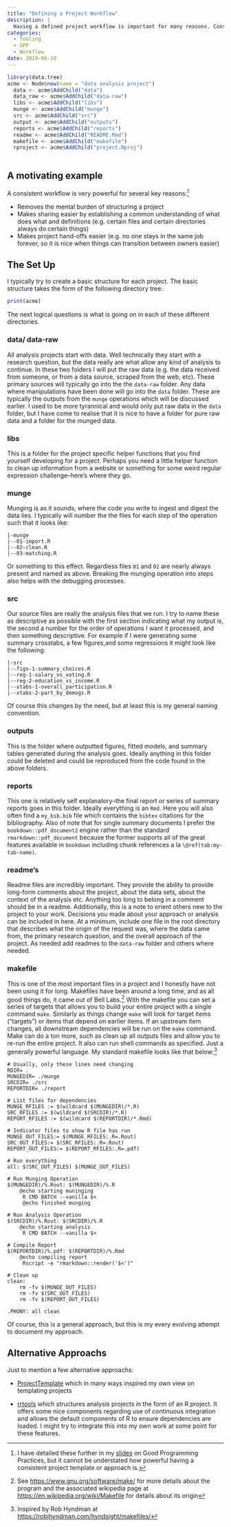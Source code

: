 ```yaml
---
title: "Defining a Project Workflow"
description: |
  Having a defined project workflow is important for many reasons. Consistency of design allows for easier sharing (you or other collaborators  don't have to look for things) and reduces some cognitive load by allowing you to focus on content and less on form. This is my lightly opinionated project structure. Of course these fews are ever evolving.
categories:
  - Tooling
  - GPP
  - Workflow
date: 2019-06-10
---
```



```r
library(data.tree)
acme <- Node$new(name = "data analysis project")
  data <- acme$AddChild("data")
  data_raw <- acme$AddChild("data-raw")
  libs <- acme$AddChild("libs")
  munge <- acme$AddChild("munge")
  src <- acme$AddChild("src")
  output <- acme$AddChild("outputs")
  reports <- acme$AddChild("reports")
  readme <- acme$AddChild("README.Rmd")
  makefile <- acme$AddChild("makefile")
  rproject <- acme$AddChild("project.Rproj")
  
```

## A motivating example

A consistent workflow is very powerful for several key reasons:^[I have detailed these further in my [slides](https://github.com/medewitt/introduction_to_r//blob/master/gpp/gpp.pdf) on Good Programming Practices, but it cannot be understated how powerful having a consistent project template or approach is.]

- Removes the mental burden of structuring a project  
- Makes sharing easier by establishing a common understanding of what does what and definitions (e.g. certain files and certain directories always do certain things)  
- Makes project hand-offs easier (e.g. no one stays in the same job forever, so it is nice when things can transition between owners easier) 

## The Set Up

I typically try to create a basic structure for each project. The basic structure takes the form of the following directory tree:

```r
print(acme)
```

The next logical questions is what is going on in each of these different directories.

### data/ data-raw

All analysis projects start with data. Well technically they start with a research question, but the data really are what allow any kind of analysis to continue. In these two folders I will put the raw data (e.g. the data received from someone, or from a data source, scraped from the web, etc). These primary sources will typically go into the the `data-raw` folder. Any data where manipulations have been done will go into the `data` folder. These are typically the outputs from the `munge` operations which will be discussed earlier. I used to be more tyrannical and would only put raw data in the `data` folder, but I have come to realise that it is nice to have a folder for pure raw data and a folder for the munged data.

### libs

This is a folder for the project specific helper functions that you find yourself developing for a project. Perhaps you need a little helper function to clean up information from a website or something for some weird regular expression challenge--here's where they go.

### munge

Munging is as it sounds, where the code you write to ingest and digest the data lies. I typically will number the the files for each step of the operation such that it looks like:

```
|-munge
|--01-import.R
|--02-clean.R
|--03-matching.R
```
Or something to this effect. Regardless files `01` and `02` are nearly always present and named as above. Breaking the munging operation into steps also helps with the debugging processes.

### src

Our source files are really the analysis files that we run. I try to name these as descriptive as possible with the first section indicating what my output is, the second a number for the order of operations I want it processed, and then something descriptive. For example if I were generating some summary crosstabs, a few figures,and some regressions it might look like the following:

```
|-src
|--figs-1-summary_choices.R
|--reg-1-salary_vs_voting.R
|--reg-2-education_vs_income.R
|--xtabs-1-overall_participation.R
|--xtabs-2-part_by_demogs.R
```

Of course this changes by the need, but at least this is my general naming convention.

### outputs

This is the folder where outputted figures, fitted models, and summary tables generated during the analysis goes. Ideally anything in this folder could be deleted and could be reproduced from the code found in the above folders.

### reports

This one is relatively self explanatory--the final report or series of summary reports goes in this folder. Ideally everything is an `Rmd`. Here you will also often find a `my_bib.bib` file which contains the `bibtex` citations for the bibliography. Also of note that for single summary documents I prefer the `bookdown::pdf_document2` engine rather than the standard `rmarkdown::pdf_document` because the former supports all of the great features available in `bookdown` including chunk references a la `\@ref(tab:my-tab-name)`.

### readme's

Readme files are incredibly important. They provide the ability to provide long-form comments about the project, about the data sets, about the context of the analysis etc. Anything too long to belong in a comment should be in a readme. Additionally, this is a note to orient others new to the project to your work. Decisions you made about your approach or analysis can be included in here. At a minimum, include one file in the root directory that describes what the origin of the request was, where the data came from, the primary research question, and the overall approach of the project. As needed add readmes to the `data-raw` folder and others where needed.

### makefile

This is one of the most important files in a project and I honestly have not been using it for long. Makefiles have been around a long time, and as all good things do, it came out of Bell Labs.^[See <https://www.gnu.org/software/make/> for more details about the program and the associated wikipedia page at <https://en.wikipedia.org/wiki/Makefile> for details about its origin] With the makefile you can set a series of targets that allows you to build your entire project with a single command `make`. Similarly as things change `make` will look for target items ("targets") or items that depend on earlier items. If an upstream item changes, all downstream dependencies will be run on the `make` command. Make can do a ton more, such as clean up all outputs files and allow you to re-run the entire project. It also can run shell commands as specified. Just a generally powerful language. My standard makefile looks like that below:^[Inspired by Rob Hyndman at <https://robjhyndman.com/hyndsight/makefiles/>]

```
# Usually, only these lines need changing
RDIR= .
MUNGEDIR= ./munge
SRCDIR= ./src
REPORTDIR= ./report

# List files for dependencies
MUNGE_RFILES := $(wildcard $(MUNGEDIR)/*.R)
SRC_RFILES := $(wildcard $(SRCDIR)/*.R)
REPORT_RFILES := $(wildcard $(REPORTDIR)/*.Rmd)

# Indicator files to show R file has run
MUNGE_OUT_FILES:= $(MUNGE_RFILES:.R=.Rout)
SRC_OUT_FILES:= $(SRC_RFILES:.R=.Rout)
REPORT_OUT_FILES:= $(REPORT_RFILES:.R=.pdf)

# Run everything
all: $(SRC_OUT_FILES) $(MUNGE_OUT_FILES)

# Run Munging Operation
$(MUNGEDIR)/%.Rout: $(MUNGEDIR)/%.R
	@echo starting muninging
	 R CMD BATCH --vanilla $<
	 @echo finished munging

# Run Analysis Operation
$(SRCDIR)/%.Rout: $(SRCDIR)/%.R
	@echo starting analysis
	 R CMD BATCH --vanilla $<

# Compile Report
$(REPORTDIR)/%.pdf: $(REPORTDIR)/%.Rmd
	@echo compiling report
	 Rscript -e "rmarkdown::render('$<')"

# Clean up
clean:
	rm -fv $(MUNGE_OUT_FILES)
	rm -fv $(SRC_OUT_FILES)
	rm -fv $(REPORT_OUT_FILES)

.PHONY: all clean

```

Of course, this is a general approach, but this is my every evolving attempt to document my approach.

## Alternative Approachs

Just to mention a few alternative approachs:

* [ProjectTemplate](http://projecttemplate.net/) which in many ways inspired my own view on templating projects  

* [rrtools](https://github.com/benmarwick/rrtools) which structures analysis projects in the form of an R project. It offers some nice components regarding use of continuous integration and allows the default components of R to ensure dependencies are loaded. I might try to integrate this into my own work at some point for these features.